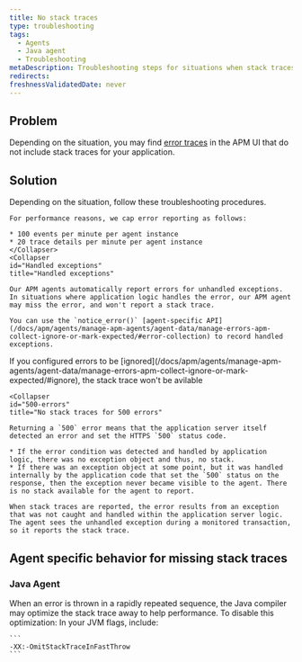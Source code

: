 ```yaml
---
title: No stack traces 
type: troubleshooting
tags:
  - Agents
  - Java agent
  - Troubleshooting
metaDescription: Troubleshooting steps for situations when stack traces are missing for error traces with your New Relic Java app.
redirects:
freshnessValidatedDate: never
---
```


## Problem

Depending on the situation, you may find [error traces](/docs/apm/applications-menu/error-analytics/error-analytics-manage-error-traces) in the APM UI that do not include stack traces for your application.

## Solution

Depending on the situation, follow these troubleshooting procedures.

<CollapserGroup>
  <Collapser
    id="Caps on error reporting"
    title="Caps on error reporting"
  >

    For performance reasons, we cap error reporting as follows:

    * 100 events per minute per agent instance
    * 20 trace details per minute per agent instance
    </Collapser>
    <Collapser
    id="Handled exceptions"
    title="Handled exceptions"
  >
    Our APM agents automatically report errors for unhandled exceptions. In situations where application logic handles the error, our APM agent may miss the error, and won't report a stack trace.

    You can use the `notice_error()` [agent-specific API](/docs/apm/agents/manage-apm-agents/agent-data/manage-errors-apm-collect-ignore-or-mark-expected/#error-collection) to record handled exceptions.
</Collapser>
    <Collapser
    id="Ignored errors"
    title="Errors are ignored"
  >
    If you configured errors to be [ignored](/docs/apm/agents/manage-apm-agents/agent-data/manage-errors-apm-collect-ignore-or-mark-expected/#ignore), the stack trace won't be avilable
</Collapser>

    <Collapser
    id="500-errors"
    title="No stack traces for 500 errors"
  >
    Returning a `500` error means that the application server itself detected an error and set the HTTPS `500` status code.

    * If the error condition was detected and handled by application logic, there was no exception object and thus, no stack.
    * If there was an exception object at some point, but it was handled internally by the application code that set the `500` status on the response, then the exception never became visible to the agent. There is no stack available for the agent to report.

    When stack traces are reported, the error results from an exception that was not caught and handled within the application server logic. The agent sees the unhandled exception during a monitored transaction, so it reports the stack trace.
 </Collapser>

</CollapserGroup>

## Agent specific behavior for missing stack traces

### Java Agent

<CollapserGroup>
  <Collapser
    id="repeated-errors"
    title="No stack traces for rapidly repeated errors"
  >
    When an error is thrown in a rapidly repeated sequence, the Java compiler may optimize the stack trace away to help performance. To disable this optimization: In your JVM flags, include:

    ```
    -XX:-OmitStackTraceInFastThrow
    ```
  </Collapser>
</CollapserGroup>
